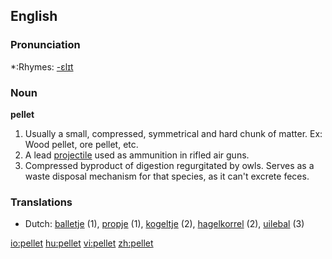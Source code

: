 ==English==

===Pronunciation===
*:Rhymes: [[Rhymes:English:-ɛlɪt|-ɛlɪt]]

===Noun===
'''pellet'''

# Usually a small, compressed, symmetrical and hard chunk of matter.  Ex: Wood pellet, ore pellet, etc.
# A lead [[projectile]] used as ammunition in rifled air guns.
# Compressed byproduct of digestion regurgitated by owls.  Serves as a waste disposal mechanism for that species, as it can't excrete feces.

===Translations===
*Dutch: [[balletje]] (1), [[propje]] (1), [[kogeltje]] (2), [[hagelkorrel]] (2), [[uilebal]] (3)

[[io:pellet]]
[[hu:pellet]]
[[vi:pellet]]
[[zh:pellet]]